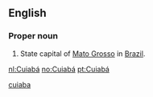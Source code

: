 ==English==

===Proper noun===
{{en-proper noun}}

# State capital of [[Mato Grosso]] in [[Brazil]].

[[Category:English terms spelled with Á|cuiaba]]

[[nl:Cuiabá]]
[[no:Cuiabá]]
[[pt:Cuiabá]]